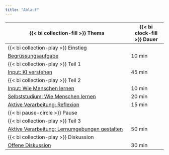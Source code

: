 ```yaml
---
title: "Ablauf"
---
```


<!-- ## Einstieg -->
| {{< bi collection-fill >}} Thema                                                             | {{< bi clock-fill >}} Dauer |
| -------------------------------------------------------------------------------------------- | --------------------------- |
| {{< bi collection-play >}} Einstieg                                                          |                             |
| [Begrüssungsaufgabe](einstieg/index.qmd)                                                     | 10 min                      |
| {{< bi collection-play >}} Teil 1                                                            |                             |
| [Input: KI verstehen](../01-ki-verstehen/index.qmd)                                          | 45 min                      |
| {{< bi collection-play >}} Teil 2                                                            |                             |
| [Input: Wie Menschen lernen](../02-wie-menschen-lernen/index.qmd)                            | 10 min                      |
| [Selbststudium: Wie Menschen lernen](../02-wie-menschen-lernen/kompetenz-erwerben/index.qmd) | 20 min                      |
| [Aktive Verarbeitung: Reflexion](../02-wie-menschen-lernen/aktive-verarbeitung/index.qmd)    | 15 min                      |
| {{< bi pause-circle >}} Pause                                                                |                             |
| {{< bi collection-play >}} Teil 3                                                            |                             |
| [Aktive Verarbeitung: Lernumgebungen gestalten](../03-lernumgebungen/index.qmd)              | 50 min                      |
| {{< bi collection-play >}} Diskussion                                                        |                             |
| [Offene Diskussion](diskussion/index.qmd)                                                    | 30 min                      |

